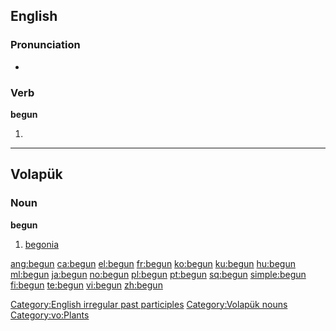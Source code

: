 ==English==

===Pronunciation===
*{{audio|en-us-begun.ogg|Audio (US)}}

===Verb===
'''begun'''

# {{past participle of|[[begin]]}}

<!-- these belong on the page for "begin"
*[[Dutch]]: [[begonnen]]
*[[Swedish]]: [[börjat]]-->

[[Category:English irregular past participles]]

----

==Volapük==

===Noun===
'''begun'''

# [[begonia]]

[[Category:Volapük nouns]]
[[Category:vo:Plants]]

[[ang:begun]]
[[ca:begun]]
[[el:begun]]
[[fr:begun]]
[[ko:begun]]
[[ku:begun]]
[[hu:begun]]
[[ml:begun]]
[[ja:begun]]
[[no:begun]]
[[pl:begun]]
[[pt:begun]]
[[sq:begun]]
[[simple:begun]]
[[fi:begun]]
[[te:begun]]
[[vi:begun]]
[[zh:begun]]